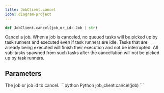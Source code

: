 ```yaml
---
title: JobClient.cancel
icon: diagram-project
---
```


```python
def JobClient.cancel(job_or_id: Job | str)
```

Cancel a job. When a job is canceled, no queued tasks will be picked up by task runners and executed even if task runners are idle. Tasks that are already being executed will finish their execution and not be interrupted. All sub-tasks spawned from such tasks after the cancellation will not be picked up by task runners.

## Parameters

<ParamField path="job_or_id" type="Job | str">
  The job or job id to cancel.
</ParamField>

<RequestExample>
```python Python
job_client.cancel(job)
```
</RequestExample>
